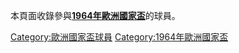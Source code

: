 本頁面收錄參與'''[[1964年歐洲國家盃|1964年歐洲國家盃]]'''的球員。

[[Category:歐洲國家盃球員|Category:歐洲國家盃球員]]
[[Category:1964年歐洲國家盃|Category:1964年歐洲國家盃]]